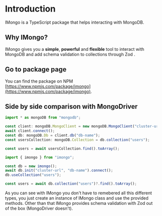# Introduction

IMongo is a TypeScript package that helps interacting with MongoDB.

## Why IMongo?

IMongo gives you a **simple**, **powerful** and **flexible** tool to interact with MongoDB and add schema validation to collections through Zod .

## Go to package page

You can find the package on NPM [https://www.npmjs.com/package/imongo](https://www.npmjs.com/package/imongo).

## Side by side comparison with MongoDriver

```js filename="With MongoDriver"
import * as mongoDB from "mongodb";

const client: mongoDB.MongoClient = new mongoDB.MongoClient("cluster-url");
await client.connect();
const db: mongoDB.Db = client.db("db-name");
const usersCollection: mongoDB.Collection = db.collection("users");

const users = await usersCollection.find().toArray();
```

```js filename="With IMongo"
import { imongo } from "imongo";

const db = new imongo();
await db.init("cluster-url", "db-name").connect();
db.useCollection("users");

const users = await db.collection("users")?.find().toArray();
```

As you can see with IMongo you don't have to remebered all this different types, you just create an instance of IMongo class and use the provided methods. Other than that IMongo provides schema validation with Zod out of the box (MongoDriver doesn't).
